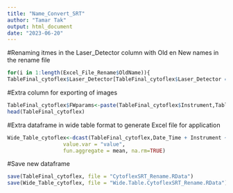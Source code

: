 ---
title: "Name_Convert_SRT"
author: "Tamar Tak"
output: html_document
date: "2023-06-20"
---

#Renaming itmes in the Laser_Detector column with Old en New names in the rename file
```{r Renaming items in the Laser_Detector column, warning=TRUE}
for(i in 1:length(Excel_File_Rename$OldName)){
TableFinal_cytoflex$Laser_Detector[TableFinal_cytoflex$Laser_Detector == Excel_File_Rename$OldName[i]] <- Excel_File_Rename$NewName[i]}
```

#Extra column for exporting of images
```{r (Post) Extra column for exporting of images, warning=TRUE}
TableFinal_cytoflex$FWparams<-paste(TableFinal_cytoflex$Instrument,TableFinal_cytoflex$variable,TableFinal_cytoflex$Laser_Detector,sep="_")
head(TableFinal_cytoflex)
```

#Extra dataframe in wide table format to generate Excel file for application
```{r (Post) Extra dataframe in wide table format to generate Excel file for application, warning=TRUE}
Wide_Table_cytoflex<-dcast(TableFinal_cytoflex,Date_Time + Instrument ~ variable + Laser_Detector, 
                  value.var = "value",
                  fun.aggregate = mean, na.rm=TRUE)
```


#Save new dataframe
```{r}
save(TableFinal_cytoflex, file = "CytoflexSRT_Rename.RData")
save(Wide_Table_cytoflex, file = "Wide.Table.CytoflexSRT_Rename.RData")
```

